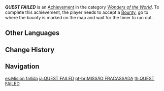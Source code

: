 {{Achievement Infobox
|id           = 81032
|order id     = 1033
|category     = Wonders of the World
|description  = Lost track of a [[Bounties|Bounty]] target.
|requirements = Run out of time during a Bounty.
|primogems    = 5
|tracking     = 
|hidden       = 1
|topic        = Reputation;Bounty
|type         = Exploration
}}
'''''QUEST FAILED''''' is an [[Achievement]] in the category ''[[Wonders of the World]]''. To complete this achievement, the player needs to accept a [[Bounties|Bounty]], go to where the bounty is marked on the map and wait for the timer to run out.
<!--
==Trivia==

==Video Guides==
{{EVT
|video1   = 
|caption1 = 
}}
-->
==Other Languages==
{{Other Languages
|en       = QUEST FAILED
|zhs      = QUEST FAILED
|zht      = QUEST FAILED
|ja       = QUEST FAILED
|ko       = QUEST FAILED
|es       = Misión fallida
|es_tl    = Mission Failed
|fr       = Prime perdue
|fr_tl    = Lost Reward
|ru       = Цель ушла...
|ru_tl    = Target Escaped...
|th       = QUEST FAILED
|vi       = QUEST FAILED
|de       = Auftrag gescheitert
|de_tl    = Mission Failed
|id       = QUEST GAGAL
|id_tl    = QUEST FAILED
|pt       = MISSÃO FRACASSADA
|pt_tl    = 
|tr       = GÖREV BAŞARISIZ
|tr_tl    = QUEST FAILED
|it       = MISSIONE FALLITA
|it_tl    = 
}}

==Change History==
{{Change History|1.1}}
<!--
==References==
{{Reflist}}
-->
==Navigation==
{{Achievement Navbox|Wonders of the World|Exploration}}

[[es:Misión fallida]]
[[ja:QUEST FAILED]]
[[pt-br:MISSÃO FRACASSADA]]
[[th:QUEST FAILED]]